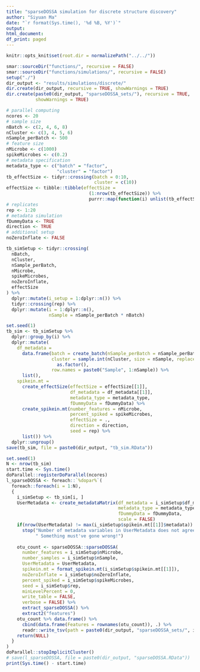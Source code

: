 ```yaml
---
title: "sparseDOSSA simulation for discrete structure discovery"
author: "Siyuan Ma"
date: "`r format(Sys.time(), '%d %B, %Y')`"
output:
html_document:
df_print: paged
---
```

```r
knitr::opts_knit$set(root.dir = normalizePath("../../"))
```
```r
smar::sourceDir("functions/", recursive = FALSE)
smar::sourceDir("functions/simulations/", recursive = FALSE)
setup("./")
dir_output <- "results/simulations/discrete/"
dir.create(dir_output, recursive = TRUE, showWarnings = TRUE)
dir.create(paste0(dir_output, "sparseDOSSA_sets/"), recursive = TRUE, 
           showWarnings = TRUE)
```

```r
# parallel computing
ncores <- 20
# sample size
nBatch <- c(2, 4, 6, 8)
nCluster <- c(3, 4, 5, 6)
nSample_perBatch <- 500
# feature size
nMicrobe <- c(1000)
spikeMicrobes <- c(0.2)
# metadata specification
metadata_type <- c("batch" = "factor",
                   "cluster" = "factor")
tb_effectSize <- tidyr::crossing(batch = 0:10,
                                 cluster = c(10))
effectSize <- tibble::tibble(effectSize =
                               (1:nrow(tb_effectSize)) %>%
                               purrr::map(function(i) unlist(tb_effectSize[i, ])))
# replicates
rep <- 1:20
# metadata simulation
fDummyData <- TRUE
direction <- TRUE
# additional setup
noZeroInflate <- FALSE

tb_simSetup <- tidyr::crossing(
  nBatch,
  nCluster,
  nSample_perBatch,
  nMicrobe,
  spikeMicrobes,
  noZeroInflate,
  effectSize
) %>% 
  dplyr::mutate(i_setup = 1:dplyr::n()) %>% 
  tidyr::crossing(rep) %>% 
  dplyr::mutate(i = 1:dplyr::n(),
                nSample = nSample_perBatch * nBatch)
```

```r
set.seed(1)
tb_sim <- tb_simSetup %>%
  dplyr::group_by(i) %>%
  dplyr::mutate(
    df_metadata = 
      data.frame(batch = create_batch(nSample_perBatch = nSample_perBatch, nBatch = nBatch),
                 cluster = sample.int(nCluster, size = nSample, replace = TRUE) %>%
                   as.factor(),
                 row.names = paste0("Sample", 1:nSample)) %>% 
      list(),
    spikein.mt = 
      create_effectSize(effectSize = effectSize[[1]],
                        df_metadata = df_metadata[[1]],
                        metadata_type = metadata_type,
                        fDummyData = fDummyData) %>%
      create_spikein.mt(number_features = nMicrobe,
                        percent_spiked = spikeMicrobes,
                        effectSize = .,
                        direction = direction,
                        seed = rep) %>%
      list()) %>%
  dplyr::ungroup()
save(tb_sim, file = paste0(dir_output, "tb_sim.RData"))
```

```r
set.seed(1)
N <- nrow(tb_sim)
start.time <- Sys.time()
doParallel::registerDoParallel(ncores)
l_sparseDOSSA <- foreach::`%dopar%`(
  foreach::foreach(i = 1:N),
  {
    i_simSetup <- tb_sim[i, ]
    UserMetadata <- create_metadataMatrix(df_metadata = i_simSetup$df_metadata[[1]],
                                          metadata_type = metadata_type,
                                          fDummyData = fDummyData,
                                          scale = FALSE)
    if(nrow(UserMetadata) != max(i_simSetup$spikein.mt[[1]]$metadata))
      stop("Number of metadata variables in UserMetadata does not agree with spikein matrix!",
           " Something must've gone wrong!")
    
    otu_count <- sparseDOSSA::sparseDOSSA(
      number_features = i_simSetup$nMicrobe,
      number_samples = i_simSetup$nSample,
      UserMetadata = UserMetadata,
      spikein.mt = format_spikein.mt(i_simSetup$spikein.mt[[1]]),
      noZeroInflate = i_simSetup$noZeroInflate,
      percent_spiked = i_simSetup$spikeMicrobes,
      seed = i_simSetup$rep,
      minLevelPercent = 0,
      write_table = FALSE,
      verbose = FALSE) %>%
      extract_sparseDOSSA() %>%
      extract2("features")
    otu_count %>% data.frame() %>% 
      cbind(data.frame(Features = rownames(otu_count)), .) %>% 
      readr::write_tsv(path = paste0(dir_output, "sparseDOSSA_sets/", i, ".tsv"))
    return(NULL)
  }
) 
doParallel::stopImplicitCluster()
# save(l_sparseDOSSA, file = paste0(dir_output, "sparseDOSSA.RData"))
print(Sys.time() - start.time)
```